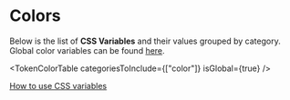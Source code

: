 
<Meta title="Design Tokens/Colors" />

 # Colors

Below is the list of **CSS Variables** and their values grouped by category. 
Global color variables can be found [here](?path=/docs/design-tokens-global--docs#colors).

<TokenColorTable
  categoriesToInclude={["color"]}
  isGlobal={true}
/>

[How to use CSS variables](?path=/docs/design-tokens-global--docs#how-to-use-css-variables)